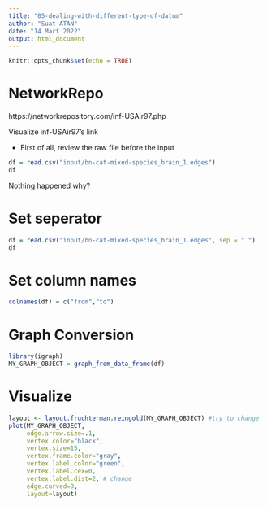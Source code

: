 ```yaml
---
title: "05-dealing-with-different-type-of-datum"
author: "Suat ATAN"
date: "14 Mart 2022"
output: html_document
---
```


```r
knitr::opts_chunk$set(echo = TRUE)
```


# NetworkRepo

https://networkrepository.com/inf-USAir97.php

Visualize inf-USAir97's link

- First of all, review the raw file before the input

```r
df = read.csv("input/bn-cat-mixed-species_brain_1.edges")
df
```

Nothing happened why?

# Set seperator
```r

df = read.csv("input/bn-cat-mixed-species_brain_1.edges", sep = " ")
df
```

# Set column names

```r
colnames(df) = c("from","to")
```


# Graph Conversion
```r
library(igraph)
MY_GRAPH_OBJECT = graph_from_data_frame(df)
```


# Visualize


```r

layout <- layout.fruchterman.reingold(MY_GRAPH_OBJECT) #try to change
plot(MY_GRAPH_OBJECT, 
     edge.arrow.size=.1, 
     vertex.color="black", 
     vertex.size=15,
     vertex.frame.color="gray",  
     vertex.label.color="green", 
     vertex.label.cex=0, 
     vertex.label.dist=2, # change
     edge.curved=0,
     layout=layout) 
```
